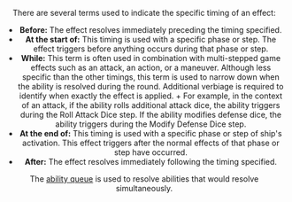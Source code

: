 <Header title="Timing" />

There are several terms used to indicate the specific timing of an effect:

- **Before:** The effect resolves immediately preceding the timing specified.
- **At the start of:** This timing is used with a specific phase or step. The
  effect triggers before anything occurs during that phase or step.
- **While:** This term is often used in combination with multi-stepped game
  effects such as an attack, an action, or a maneuver. Although less specific
  than the other timings, this term is used to narrow down when the ability
  is resolved during the round. Additional verbiage is required to identify
  when exactly the effect is applied. + For example, in the context of an attack, if the ability rolls additional
  attack dice, the ability triggers during the Roll Attack Dice step. If the
  ability modifies defense dice, the ability triggers during the Modify
  Defense Dice step.
- **At the end of:** This timing is used with a specific phase or step of
  ship's activation. This effect triggers after the normal effects of that
  phase or step have occurred.
- **After:** The effect resolves immediately following the timing specified.

The [ability queue](/article/Ability_Queue) is used to resolve abilities that would resolve simultaneously.
